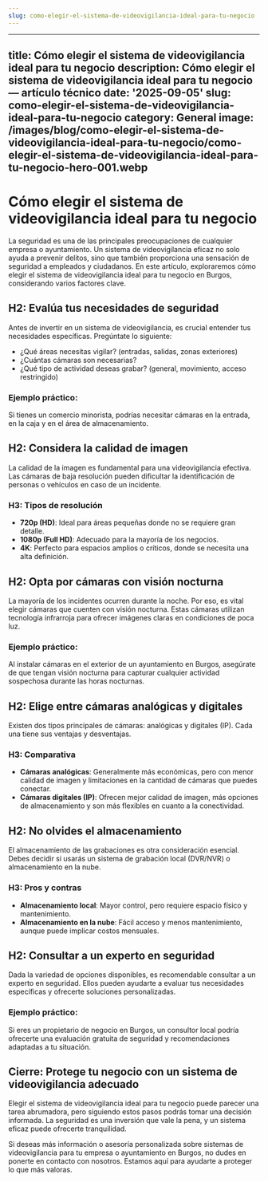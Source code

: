 ```yaml
---
slug: como-elegir-el-sistema-de-videovigilancia-ideal-para-tu-negocio
---
```














---
title: Cómo elegir el sistema de videovigilancia ideal para tu negocio
description: Cómo elegir el sistema de videovigilancia ideal para tu negocio — artículo
  técnico
date: '2025-09-05'
slug: como-elegir-el-sistema-de-videovigilancia-ideal-para-tu-negocio
category: General
image: /images/blog/como-elegir-el-sistema-de-videovigilancia-ideal-para-tu-negocio/como-elegir-el-sistema-de-videovigilancia-ideal-para-tu-negocio-hero-001.webp
---

# Cómo elegir el sistema de videovigilancia ideal para tu negocio

La seguridad es una de las principales preocupaciones de cualquier empresa o ayuntamiento. Un sistema de videovigilancia eficaz no solo ayuda a prevenir delitos, sino que también proporciona una sensación de seguridad a empleados y ciudadanos. En este artículo, exploraremos cómo elegir el sistema de videovigilancia ideal para tu negocio en Burgos, considerando varios factores clave.

## H2: Evalúa tus necesidades de seguridad

Antes de invertir en un sistema de videovigilancia, es crucial entender tus necesidades específicas. Pregúntate lo siguiente:

- ¿Qué áreas necesitas vigilar? (entradas, salidas, zonas exteriores)
- ¿Cuántas cámaras son necesarias?
- ¿Qué tipo de actividad deseas grabar? (general, movimiento, acceso restringido)

### Ejemplo práctico:
Si tienes un comercio minorista, podrías necesitar cámaras en la entrada, en la caja y en el área de almacenamiento. 

## H2: Considera la calidad de imagen

La calidad de la imagen es fundamental para una videovigilancia efectiva. Las cámaras de baja resolución pueden dificultar la identificación de personas o vehículos en caso de un incidente.

### H3: Tipos de resolución
- **720p (HD)**: Ideal para áreas pequeñas donde no se requiere gran detalle.
- **1080p (Full HD)**: Adecuado para la mayoría de los negocios.
- **4K**: Perfecto para espacios amplios o críticos, donde se necesita una alta definición.

## H2: Opta por cámaras con visión nocturna

La mayoría de los incidentes ocurren durante la noche. Por eso, es vital elegir cámaras que cuenten con visión nocturna. Estas cámaras utilizan tecnología infrarroja para ofrecer imágenes claras en condiciones de poca luz.

### Ejemplo práctico:
Al instalar cámaras en el exterior de un ayuntamiento en Burgos, asegúrate de que tengan visión nocturna para capturar cualquier actividad sospechosa durante las horas nocturnas.

## H2: Elige entre cámaras analógicas y digitales

Existen dos tipos principales de cámaras: analógicas y digitales (IP). Cada una tiene sus ventajas y desventajas.

### H3: Comparativa
- **Cámaras analógicas**: Generalmente más económicas, pero con menor calidad de imagen y limitaciones en la cantidad de cámaras que puedes conectar.
- **Cámaras digitales (IP)**: Ofrecen mejor calidad de imagen, más opciones de almacenamiento y son más flexibles en cuanto a la conectividad.

## H2: No olvides el almacenamiento

El almacenamiento de las grabaciones es otra consideración esencial. Debes decidir si usarás un sistema de grabación local (DVR/NVR) o almacenamiento en la nube.

### H3: Pros y contras
- **Almacenamiento local**: Mayor control, pero requiere espacio físico y mantenimiento.
- **Almacenamiento en la nube**: Fácil acceso y menos mantenimiento, aunque puede implicar costos mensuales.

## H2: Consultar a un experto en seguridad

Dada la variedad de opciones disponibles, es recomendable consultar a un experto en seguridad. Ellos pueden ayudarte a evaluar tus necesidades específicas y ofrecerte soluciones personalizadas.

### Ejemplo práctico:
Si eres un propietario de negocio en Burgos, un consultor local podría ofrecerte una evaluación gratuita de seguridad y recomendaciones adaptadas a tu situación.

## Cierre: Protege tu negocio con un sistema de videovigilancia adecuado

Elegir el sistema de videovigilancia ideal para tu negocio puede parecer una tarea abrumadora, pero siguiendo estos pasos podrás tomar una decisión informada. La seguridad es una inversión que vale la pena, y un sistema eficaz puede ofrecerte tranquilidad.

Si deseas más información o asesoría personalizada sobre sistemas de videovigilancia para tu empresa o ayuntamiento en Burgos, no dudes en ponerte en contacto con nosotros. Estamos aquí para ayudarte a proteger lo que más valoras.